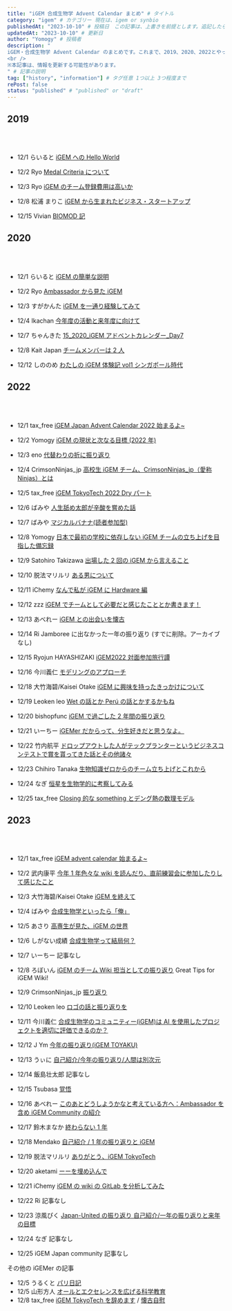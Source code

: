 ```yaml
---
title: "iGEM 合成生物学 Advent Calendar まとめ" # タイトル
category: "igem" # カテゴリー 現在は、igem or synbio
publishedAt: "2023-10-10" # 投稿日　この記事は、上書きを前提とします。追記したら更新日を更新してください、
updatedAt: "2023-10-10" # 更新日
author: "Yomogy" # 投稿者
description: "
iGEM・合成生物学 Advent Calendar のまとめです。これまで、2019、2020、2022とやってきました。記事の移行などの状況もまとめています。
<br />
※本記事は、情報を更新する可能性があります。
" # 記事の説明
tag: ["history", "information"] # タグ任意 1つ以上 3つ程度まで
rePost: false
status: "published" # "published" or "draft"
---
```


## 2019

<LinkCard url="https://adventar.org/calendars/4509" size="small" />

<br />
<br />

- 12/1 らいると [iGEM への Hello World](https://yomogy.com/igem/igem2019-basic-information)

- 12/2 Ryo [Medal Criteria について](https://yomogy.com/igem/igem2019-criteria)

- 12/3 Ryo [iGEM のチーム登録費用は高いか](https://yomogy.com/igem/is-igem-fee-expensive)

- 12/8 松浦 まりこ [iGEM から生まれたビジネス・スタートアップ](https://web.archive.org/web/20200613010423/https://marikomatsuurajapan.blogspot.com/2019/12/)

- 12/15 Vivian [BIOMOD 記](https://vivianpoke.hatenablog.com/entry/2019/12/15/181346)

## 2020

<LinkCard url="https://adventar.org/calendars/5333" size="small" />

<br />
<br />

- 12/1 らいると [iGEM の簡単な説明](https://yomogy.com/igem/igem2020-basic-information)

- 12/2 Ryo [Ambassador から見た iGEM](https://yomogy.com/igem/igem2020-ambassador)

- 12/3 すがかんた [iGEM を一通り経験してみて](https://sixtem.hatenablog.com/entry/2020/12/03/223703)

- 12/4 Ikachan [今年度の活動と来年度に向けて](https://you01042017.hatenablog.com/entry/2020/12/04/235551)

- 12/7 ちゃんきた [15_2020_iGEM アドベントカレンダー\_Day7](https://igem-wakaranai.hatenablog.com/entry/2020/12/07/003045)

- 12/8 Kait Japan [チームメンバーは 2 人](https://kait-japan.hatenablog.com/entry/2020/12/27/104829)

- 12/12 しののめ [わたしの iGEM 体験記 vol1 シンガポール時代](https://www.facebook.com/shinocha17/posts/2767095593508032)

## 2022

<LinkCard url="https://adventar.org/calendars/7510" size="small" />

<br />
<br />

- 12/1 tax_free [iGEM Japan Advent Calendar 2022 始まるよ~](https://www.igemtokyotech.org/post/2022-12-01-advent-calendar/)

- 12/2 Yomogy [iGEM の現状と次なる目標 (2022 年)](https://yomogy.com/igem/igem2022-now-next)

- 12/3 eno [代替わりの折に振り返り](https://www.igemtokyotech.org/post/2022-12-03-advent-calendar/)

- 12/4 CrimsonNinjas_jp [高校生 iGEM チーム、CrimsonNinjas_jp（愛称 Ninjas）とは](https://note.com/igem_ninjas/n/n427ab98cda76)

- 12/5 tax_free [iGEM TokyoTech 2022 Dry パート](https://www.igemtokyotech.org/post/2022-12-05-advent-calendar/)

- 12/6 ばみや [人生舐め太郎が辛酸を嘗めた話](https://www.igemtokyotech.org/post/2022-12-06-advent-calendar/)

- 12/7 ばみや [マジカルバナナ(読者参加型)](https://www.igemtokyotech.org/post/2022-12-07-advent-calendar/)

- 12/8 Yomogy [日本で最初の学校に依存しない iGEM チームの立ち上げを目指した備忘録](https://yomogy.com/igem/igem-japan-2022-highschool-log)

- 12/9 Satohiro Takizawa [出場した 2 回の iGEM から言えること](https://note.com/hamu_0615/n/n8fceaa67bd94)

- 12/10 脱法マリルリ [ある男について](https://www.igemtokyotech.org/post/2022-12-10-advent-calendar/)

- 12/11 iChemy [なんで私が iGEM に Hardware 編](https://www.igemtokyotech.org/post/2022-12-11-advent-calendar/)

- 12/12 zzz [iGEM でチームとして必要だと感じたこととか書きます！](https://note.com/zzz233/n/n7598f46048d4)

- 12/13 あべれー [iGEM との出会いを懐古](https://note.com/aberei_note/n/n6b89a1957fda)

- 12/14 Ri Jamboree に出なかった一年の振り返り (すでに削除。アーカイブなし)

- 12/15 Ryojun HAYASHIZAKI [iGEM2022 対面参加旅行譚](https://ryojun-waseda-tokyo.blog.jp/archives/18131348.html)

- 12/16 今川義仁 [モデリングのアプローチ](https://qiita.com/jinchuanyiren/private/4ed98c7817addbd5175e)

- 12/18 大竹海碧/Kaisei Otake [iGEM に興味を持ったきっかけについて](https://note.com/igem_ninjas/n/ncbc4583e95ba)

- 12/19 Leoken leo [Wet の話とか Perú の話とかするかもね](https://www.igemtokyotech.org/post/2022-12-19-advent-calendar/)

- 12/20 bishopfunc [iGEM で過ごした 2 年間の振り返り](https://bishopfunc.herokuapp.com/nbus1jspt3hvjaxxd91o/)

- 12/21 いーちー [iGEMer だからって、分生好きだと思うなよ。](https://igem-tsukuba.studio.site/blog-20221221)

- 12/22 竹内航平 [ドロップアウトした人がテックプランターというビジネスコンテストで賞を貰ってきた話とその他諸々](https://ameblo.jp/kouheiosakanasan/entry-12780548183.html)

- 12/23 Chihiro Tanaka [生物知識ゼロからのチーム立ち上げとこれから](https://igem-tsukuba.studio.site/blog_20221223)

- 12/24 なぎ [恒星を生物学的に考察してみる](https://note.com/downer_angel/n/n11e2da3fd9b5)

- 12/25 tax_free [Closing 的な something とデング熱の数理モデル](https://www.igemtokyotech.org/post/2022-12-25-advent-calendar/)

## 2023

<LinkCard url="https://adventar.org/calendars/8876" size="small" />

<br />
<br />

- 12/1 tax_free [iGEM advent calendar 始まるよ~](https://taxfree.dev/post/2023-12-01/)

- 12/2 武内康平 [今年 1 年色々な wiki を読んだり、直前練習会に参加したりして感じたこと](https://ameblo.jp/kouheiosakanasan/entry-12831022223.html)

- 12/3 大竹海碧/Kaisei Otake [iGEM を終えて](https://note.com/kaisei_synbio/n/n3f351d43c81e?sub_rt=share_pb)

- 12/4 ばみや [合成生物学といったら「俺」](https://www.igemtokyotech.org/post/2023-12-04-advent-calendar/)

- 12/5 あさり [高専生が見た、iGEM の世界](https://note.com/asari_kosen/n/nfe26fa4a071d)

- 12/6 しがない成績 [合成生物学って結局何？](https://igem-tsukuba.studio.site/blog_20231206)

- 12/7 いーちー 記事なし

- 12/8 ろぼいん [iGEM のチーム Wiki 担当としての振り返り](https://roboin.io/article/2023/12/08/behind-the-scenes-of-japan-united-teams-igem-2023/) Great Tips for iGEM Wiki!

- 12/9 CrimsonNinjas_jp [振り返り](https://note.com/igem_ninjas/n/ne5ce17a268c0)

- 12/10 Leoken leo [ロゴの話と振り返りを](https://www.igemtokyotech.org/post/2023-12-10-advent-calender/)

- 12/11 今川義仁 [合成生物学のコミュニティー(iGEM)は AI を使用したプロジェクトを適切に評価できるのか？](https://qiita.com/yoshitown/items/38d66307cae039862d59)

- 12/12 J Ym [今年の振り返り(iGEM TOYAKU)](https://igemtoyaku.wixsite.com/igem-toyaku/post/advent-calendar-2023-day12)

- 12/13 うぃに [自己紹介/今年の振り返り/人間は別次元](https://igemtoyaku.wixsite.com/igem-toyaku/post/advent-calendar-2023-day13)

- 12/14 飯島壮太郎 記事なし

- 12/15 Tsubasa [覚悟](https://www.igemtokyotech.org/post/2023-12-15-advent-calender/)

- 12/16 あべれー [このあとどうしようかなと考えている方へ：Ambassador を含め iGEM Community の紹介](https://note.com/aberei_note/n/n6fb546331353?sub_rt=share_pb)

- 12/17 鈴木まなか [終わらない 1 年](https://igemtoyaku.wixsite.com/igem-toyaku/post/advent-calendar-day17)

- 12/18 Mendako [自己紹介 / 1 年の振り返りと iGEM](https://note.com/mendakocpp/n/n9c6f0ac6e96d)

- 12/19 脱法マリルリ [ありがとう、iGEM TokyoTech](https://www.igemtokyotech.org/post/2023-12-19-advent-calendar/)

- 12/20 aketami [ーーを埋め込んで](https://www.igemtokyotech.org/post/2023-12-20-advent-calender/)

- 12/21 iChemy [iGEM の wiki の GitLab を分析してみた](https://www.igemtokyotech.org/post/2023-12-21-advent-calendar/)

- 12/22 Ri 記事なし

- 12/23 涼風ぴく [Japan-United の振り返り 自己紹介/一年の振り返りと来年の目標](https://note.com/sirowhite/n/n7551cc15eda2)

- 12/24 なぎ 記事なし

- 12/25 iGEM Japan community 記事なし

その他の iGEMer の記事

- 12/5 うるくと [パリ日記](https://note.com/urukut/n/nfd2159399217)
- 12/5 山形方人 [オールとエクセレンスを広げる科学教育](https://note.com/jaas_education/n/n5549fa27ba61)
- 12/8 tax_free [iGEM TokyoTech を辞めます](https://taxfree.dev/post/seeyou-igem-tokyotech/) / [懐古自慰](https://taxfree.dev/post/2023-12-08/)
